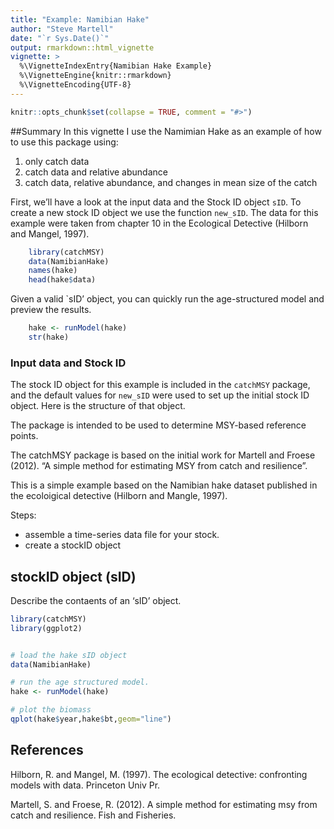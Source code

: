 ```yaml
---
title: "Example: Namibian Hake"
author: "Steve Martell"
date: "`r Sys.Date()`"
output: rmarkdown::html_vignette 
vignette: >
  %\VignetteIndexEntry{Namibian Hake Example}
  %\VignetteEngine{knitr::rmarkdown}
  %\VignetteEncoding{UTF-8}
---
```


```r
knitr::opts_chunk$set(collapse = TRUE, comment = "#>")
```


##Summary
In this vignette I use the Namimian Hake as an example of how to use this package using:

  1. only catch data
  2. catch data and relative abundance
  3. catch data, relative abundance, and changes in mean size of the catch

First, we'll have a look at the input data and the Stock ID object `sID`.  To create a new stock ID object we use the  function `new_sID`. The data for this example were taken from chapter 10 in the Ecological Detective (Hilborn and Mangel, 1997).

```r
	library(catchMSY)
	data(NamibianHake)
	names(hake)
	head(hake$data)
```

Given a valid `sID' object, you can quickly run the age-structured model and preview the results.

```r
	hake <- runModel(hake)
	str(hake)
```


### Input data and Stock ID


The stock ID object for this example is included in the `catchMSY` package, and the default values for `new_sID` were used to set up the initial stock ID object.  Here is the structure of that object.





The \code{catchMSY} package is intended to be used to determine MSY-based reference points.

The catchMSY package is based on the initial work for Martell and Froese (2012). "A simple method for estimating MSY from catch and resilience".

This is a simple example based on the Namibian hake dataset published in the ecoloigical detective (Hilborn and Mangle, 1997).

Steps:

- assemble a time-series data file for your stock.
- create a stockID object

## stockID object (sID)

Describe the contaents of an 'sID' object.


```r
library(catchMSY)
library(ggplot2)


# load the hake sID object
data(NamibianHake)

# run the age structured model.
hake <- runModel(hake)

# plot the biomass
qplot(hake$year,hake$bt,geom="line")


```

## References

Hilborn, R. and Mangel, M. (1997). The ecological detective: confronting models with data. Princeton Univ Pr.

Martell, S. and Froese, R. (2012). A simple method for estimating msy from catch and resilience. Fish and Fisheries.

